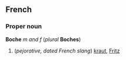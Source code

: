 ==French==
===Proper noun===
'''Boche''' ''m and f'' (''plural'' '''Boches''')

#(''pejorative, dated French slang'') [[kraut]], [[Fritz]]